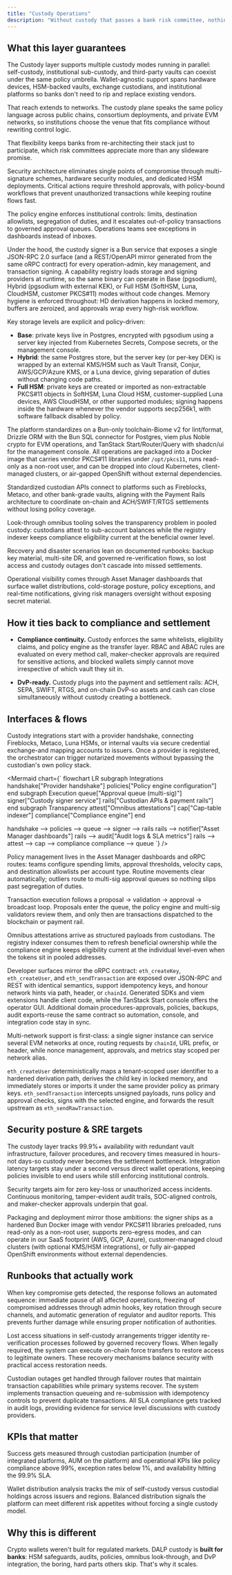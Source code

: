 ```yaml
---
title: "Custody Operations"
description: "Without custody that passes a bank risk committee, nothing scales. The DALP Custody layer combines institutional multi-sig/HSM controls, policy automation, recovery runbooks, and custodian APIs with omnibus look-through so compliance and ownership registry truth survive real custody setups-backed by 99.9%+ availability targets and zero-incident ambitions."
---
```


## What this layer guarantees

The Custody layer supports multiple custody modes running in parallel: self-custody, institutional sub-custody, and third-party vaults can coexist under the same policy umbrella. Wallet-agnostic support spans hardware devices, HSM-backed vaults, exchange custodians, and institutional platforms so banks don't need to rip and replace existing vendors.

That reach extends to networks. The custody plane speaks the same policy language across public chains, consortium deployments, and private EVM networks, so institutions choose the venue that fits compliance without rewriting control logic.

That flexibility keeps banks from re-architecting their stack just to participate, which risk committees appreciate more than any slideware promise.

Security architecture eliminates single points of compromise through multi-signature schemes, hardware security modules, and dedicated HSM deployments. Critical actions require threshold approvals, with policy-bound workflows that prevent unauthorized transactions while keeping routine flows fast.

The policy engine enforces institutional controls: limits, destination allowlists, segregation of duties, and it escalates out-of-policy transactions to governed approval queues. Operations teams see exceptions in dashboards instead of inboxes.

Under the hood, the custody signer is a Bun service that exposes a single JSON-RPC 2.0 surface (and a REST/OpenAPI mirror generated from the same oRPC contract) for every operation-admin, key management, and transaction signing. A capability registry loads storage and signing providers at runtime, so the same binary can operate in Base (pgsodium), Hybrid (pgsodium with external KEK), or Full HSM (SoftHSM, Luna, CloudHSM, customer PKCS#11) modes without code changes. Memory hygiene is enforced throughout: HD derivation happens in locked memory, buffers are zeroized, and approvals wrap every high-risk workflow.

Key storage levels are explicit and policy-driven:

- **Base**: private keys live in Postgres, encrypted with pgsodium using a server key injected from Kubernetes Secrets, Compose secrets, or the management console.
- **Hybrid**: the same Postgres store, but the server key (or per-key DEK) is wrapped by an external KMS/HSM such as Vault Transit, Conjur, AWS/GCP/Azure KMS, or a Luna device, giving separation of duties without changing code paths.
- **Full HSM**: private keys are created or imported as non-extractable PKCS#11 objects in SoftHSM, Luna Cloud HSM, customer-supplied Luna devices, AWS CloudHSM, or other supported modules; signing happens inside the hardware whenever the vendor supports secp256k1, with software fallback disabled by policy.

The platform standardizes on a Bun-only toolchain-Biome v2 for lint/format, Drizzle ORM with the Bun SQL connector for Postgres, viem plus Noble crypto for EVM operations, and TanStack Start/Router/Query with shadcn/ui for the management console. All operations are packaged into a Docker image that carries vendor PKCS#11 libraries under `/opt/pkcs11`, runs read-only as a non-root user, and can be dropped into cloud Kubernetes, client-managed clusters, or air-gapped OpenShift without external dependencies.

Standardized custodian APIs connect to platforms such as Fireblocks, Metaco, and other bank-grade vaults, aligning with the Payment Rails architecture to coordinate on-chain and ACH/SWIFT/RTGS settlements without losing policy coverage.

Look-through omnibus tooling solves the transparency problem in pooled custody: custodians attest to sub-account balances while the registry indexer keeps compliance eligibility current at the beneficial owner level.

Recovery and disaster scenarios lean on documented runbooks: backup key material, multi-site DR, and governed re-verification flows, so lost access and custody outages don't cascade into missed settlements.

Operational visibility comes through Asset Manager dashboards that surface wallet distributions, cold-storage posture, policy exceptions, and real-time notifications, giving risk managers oversight without exposing secret material.

## How it ties back to compliance and settlement

- **Compliance continuity.** Custody enforces the same whitelists, eligibility claims, and policy engine as the transfer layer. RBAC and ABAC rules are evaluated on every method call, maker-checker approvals are required for sensitive actions, and blocked wallets simply cannot move irrespective of which vault they sit in.

- **DvP-ready.** Custody plugs into the payment and settlement rails: ACH, SEPA, SWIFT, RTGS, and on-chain DvP-so assets and cash can close simultaneously without custody creating a bottleneck.

## Interfaces & flows

Custody integrations start with a provider handshake, connecting Fireblocks, Metaco, Luna HSMs, or internal vaults via secure credential exchange-and mapping accounts to issuers. Once a provider is registered, the orchestrator can trigger notarized movements without bypassing the custodian's own policy stack.

<Mermaid
  chart={`
flowchart LR
  subgraph Integrations
    handshake["Provider handshake"]
    policies["Policy engine configuration"]
  end
  subgraph Execution
    queue["Approval queue (multi-sig)"]
    signer["Custody signer service"]
    rails["Custodian APIs & payment rails"]
  end
  subgraph Transparency
    attest["Omnibus attestations"]
    cap["Cap-table indexer"]
    compliance["Compliance engine"]
  end

  handshake --> policies --> queue --> signer --> rails
  rails --> notifier["Asset Manager dashboards"]
  rails --> audit["Audit logs & SLA metrics"]
  rails --> attest --> cap --> compliance
  compliance --> queue
`}
/>

Policy management lives in the Asset Manager dashboards and oRPC routes: teams configure spending limits, approval thresholds, velocity caps, and destination allowlists per account type. Routine movements clear automatically; outliers route to multi-sig approval queues so nothing slips past segregation of duties.

Transaction execution follows a proposal -> validation -> approval -> broadcast loop. Proposals enter the queue, the policy engine and multi-sig validators review them, and only then are transactions dispatched to the blockchain or payment rail.

Omnibus attestations arrive as structured payloads from custodians. The registry indexer consumes them to refresh beneficial ownership while the compliance engine keeps eligibility current at the individual level-even when the tokens sit in pooled addresses.

Developer surfaces mirror the oRPC contract: `eth_createKey`, `eth_createUser`, and `eth_sendTransaction` are exposed over JSON-RPC and REST with identical semantics, support idempotency keys, and honour network hints via path, header, or `chainId`. Generated SDKs and viem extensions handle client code, while the TanStack Start console offers the operator GUI. Additional domain procedures-approvals, policies, backups, audit exports-reuse the same contract so automation, console, and integration code stay in sync.

Multi-network support is first-class: a single signer instance can service several EVM networks at once, routing requests by `chainId`, URL prefix, or header, while nonce management, approvals, and metrics stay scoped per network alias.

`eth_createUser` deterministically maps a tenant-scoped user identifier to a hardened derivation path, derives the child key in locked memory, and immediately stores or imports it under the same provider policy as primary keys. `eth_sendTransaction` intercepts unsigned payloads, runs policy and approval checks, signs with the selected engine, and forwards the result upstream as `eth_sendRawTransaction`.

## Security posture & SRE targets

The custody layer tracks 99.9%+ availability with redundant vault infrastructure, failover procedures, and recovery times measured in hours-not days-so custody never becomes the settlement bottleneck. Integration latency targets stay under a second versus direct wallet operations, keeping policies invisible to end users while still enforcing institutional controls.

Security targets aim for zero key-loss or unauthorized access incidents. Continuous monitoring, tamper-evident audit trails, SOC-aligned controls, and maker-checker approvals underpin that goal.

Packaging and deployment mirror those ambitions: the signer ships as a hardened Bun Docker image with vendor PKCS#11 libraries preloaded, runs read-only as a non-root user, supports zero-egress modes, and can operate in our SaaS footprint (AWS, GCP, Azure), customer-managed cloud clusters (with optional KMS/HSM integrations), or fully air-gapped OpenShift environments without external dependencies.

## Runbooks that actually work

When key compromise gets detected, the response follows an automated sequence: immediate pause of all affected operations, freezing of compromised addresses through admin hooks, key rotation through secure channels, and automatic generation of regulator and auditor reports. This prevents further damage while ensuring proper notification of authorities.

Lost access situations in self-custody arrangements trigger identity re-verification processes followed by governed recovery flows. When legally required, the system can execute on-chain force transfers to restore access to legitimate owners. These recovery mechanisms balance security with practical access restoration needs.

Custodian outages get handled through failover routes that maintain transaction capabilities while primary systems recover. The system implements transaction queueing and re-submission with idempotency controls to prevent duplicate transactions. All SLA compliance gets tracked in audit logs, providing evidence for service level discussions with custody providers.

## KPIs that matter

Success gets measured through custodian participation (number of integrated platforms, AUM on the platform) and operational KPIs like policy compliance above 99%, exception rates below 1%, and availability hitting the 99.9% SLA.

Wallet distribution analysis tracks the mix of self-custody versus custodial holdings across issuers and regions. Balanced distribution signals the platform can meet different risk appetites without forcing a single custody model.

## Why this is different

Crypto wallets weren't built for regulated markets. DALP custody is **built for banks**: HSM safeguards, audits, policies, omnibus look-through, and DvP integration, the boring, hard parts others skip. That's why it scales.
